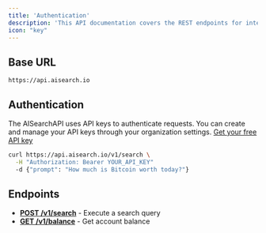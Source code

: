 ```yaml
---
title: 'Authentication'
description: 'This API documentation covers the REST endpoints for integrating with the AISearchAPI platform. These HTTP-based APIs work in any environment capable of making HTTP requests. For language-specific libraries and SDKs, check the libraries page.'
icon: "key"
---
```


## Base URL
```
https://api.aisearch.io
```

## Authentication
The AISearchAPI uses API keys to authenticate requests. You can create and manage your API keys through your organization settings. [Get your free API key](https://app.aisearchapi.io/dashboard)

```bash
curl https://api.aisearch.io/v1/search \
  -H "Authorization: Bearer YOUR_API_KEY"
  -d {"prompt": "How much is Bitcoin worth today?"}
```

## Endpoints
- **[POST /v1/search](/api-reference/endpoint/search)** - Execute a search query
- **[GET /v1/balance](/api-reference/endpoint/balance)** - Get account balance
